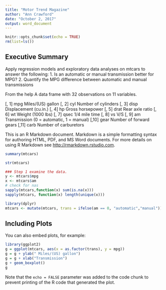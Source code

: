 ```yaml
---
title: "Motor Trend Magazine"
author: "Ann Crawford"
date: "October 2, 2017"
output: word_document
---
```


```r
knitr::opts_chunk$set(echo = TRUE)
rm(list=ls())
```

## Executive Summary
Apply regression models and exploratory data analyses on mtcars to answer the following:
1. Is an automatic or manual transmission better for MPG?
2. Quantify the MPG difference between automatic and manual transmissions


From the help
A data frame with 32 observations on 11 variables.

[, 1]	 mpg	 Miles/(US) gallon
[, 2]	 cyl	 Number of cylinders
[, 3]	 disp	 Displacement (cu.in.)
[, 4]	 hp	 Gross horsepower
[, 5]	 drat	 Rear axle ratio
[, 6]	 wt	 Weight (1000 lbs)
[, 7]	 qsec	 1/4 mile time
[, 8]	 vs	 V/S
[, 9]	 am	 Transmission (0 = automatic, 1 = manual)
[,10]	 gear	 Number of forward gears
[,11]	 carb	 Number of carburetors

This is an R Markdown document. Markdown is a simple formatting syntax for authoring HTML, PDF, and MS Word documents. For more details on using R Markdown see <http://rmarkdown.rstudio.com>.





```r
summary(mtcars)

str(mtcars)
```
```r
### Step 1 examine the data.
y <- mtcars$mpg
x <- mtcars$am
# check for nas 
sapply(mtcars,function(x) sum(is.na(x)))
sapply(mtcars, function(x) length(unique(x)))

library(dplyr)
mtcars <- mutate(mtcars, trans = ifelse(am == 0, "automatic","manual"))


```

## Including Plots

You can also embed plots, for example:



```r
library(ggplot2)
g = ggplot(mtcars, aes(x = as.factor(trans), y = mpg))
g = g + ylab(" Miles/(US) gallon")
g = g + xlab("Transmission")
g + geom_boxplot()
g
```

Note that the `echo = FALSE` parameter was added to the code chunk to prevent printing of the R code that generated the plot.
